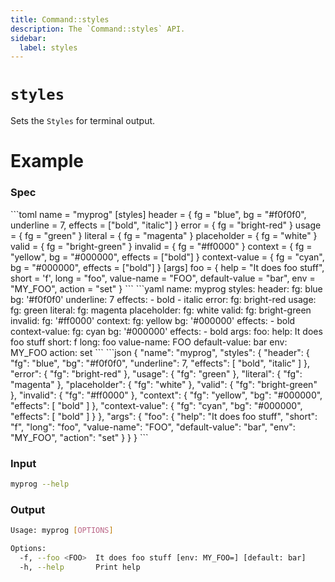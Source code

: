 ```yaml
---
title: Command::styles
description: The `Command::styles` API.
sidebar:
  label: styles
---
```



# `styles` <LinkButton href="https://docs.rs/clap/latest/clap/struct.Command.html#method.styles" icon="open-book" variant="minimal"></LinkButton>

<Badge text="since 0.1.0" size="small" />

Sets the `Styles` for terminal output.

# Example

### Spec

<Tabs syncKey="format">
  <TabItem label="TOML">
```toml
name = "myprog"
[styles]
header = { fg = "blue", bg = "#f0f0f0", underline = 7, effects = ["bold", "italic"] }
error = { fg = "bright-red" }
usage = { fg = "green" }
literal = { fg = "magenta" }
placeholder = { fg = "white" }
valid = { fg = "bright-green" }
invalid = { fg = "#ff0000" }
context = { fg = "yellow", bg = "#000000", effects = ["bold"] }
context-value = { fg = "cyan", bg = "#000000", effects = ["bold"] }
[args]
foo = { help = "It does foo stuff", short = 'f', long = "foo", value-name = "FOO", default-value = "bar", env = "MY_FOO", action = "set" }
```
  </TabItem>
  <TabItem label="YAML">
```yaml
name: myprog
styles:
  header:
    fg: blue
    bg: '#f0f0f0'
    underline: 7
    effects:
    - bold
    - italic
  error:
    fg: bright-red
  usage:
    fg: green
  literal:
    fg: magenta
  placeholder:
    fg: white
  valid:
    fg: bright-green
  invalid:
    fg: '#ff0000'
  context:
    fg: yellow
    bg: '#000000'
    effects:
    - bold
  context-value:
    fg: cyan
    bg: '#000000'
    effects:
    - bold
args:
  foo:
    help: It does foo stuff
    short: f
    long: foo
    value-name: FOO
    default-value: bar
    env: MY_FOO
    action: set
```
  </TabItem>
  <TabItem label="JSON">
```json
{
  "name": "myprog",
  "styles": {
    "header": {
      "fg": "blue",
      "bg": "#f0f0f0",
      "underline": 7,
      "effects": [
        "bold",
        "italic"
      ]
    },
    "error": {
      "fg": "bright-red"
    },
    "usage": {
      "fg": "green"
    },
    "literal": {
      "fg": "magenta"
    },
    "placeholder": {
      "fg": "white"
    },
    "valid": {
      "fg": "bright-green"
    },
    "invalid": {
      "fg": "#ff0000"
    },
    "context": {
      "fg": "yellow",
      "bg": "#000000",
      "effects": [
        "bold"
      ]
    },
    "context-value": {
      "fg": "cyan",
      "bg": "#000000",
      "effects": [
        "bold"
      ]
    }
  },
  "args": {
    "foo": {
      "help": "It does foo stuff",
      "short": "f",
      "long": "foo",
      "value-name": "FOO",
      "default-value": "bar",
      "env": "MY_FOO",
      "action": "set"
    }
  }
}
```
  </TabItem>
</Tabs>

### Input

```bash
myprog --help
```

### Output

```bash
Usage: myprog [OPTIONS]

Options:
  -f, --foo <FOO>  It does foo stuff [env: MY_FOO=] [default: bar]
  -h, --help       Print help
```
